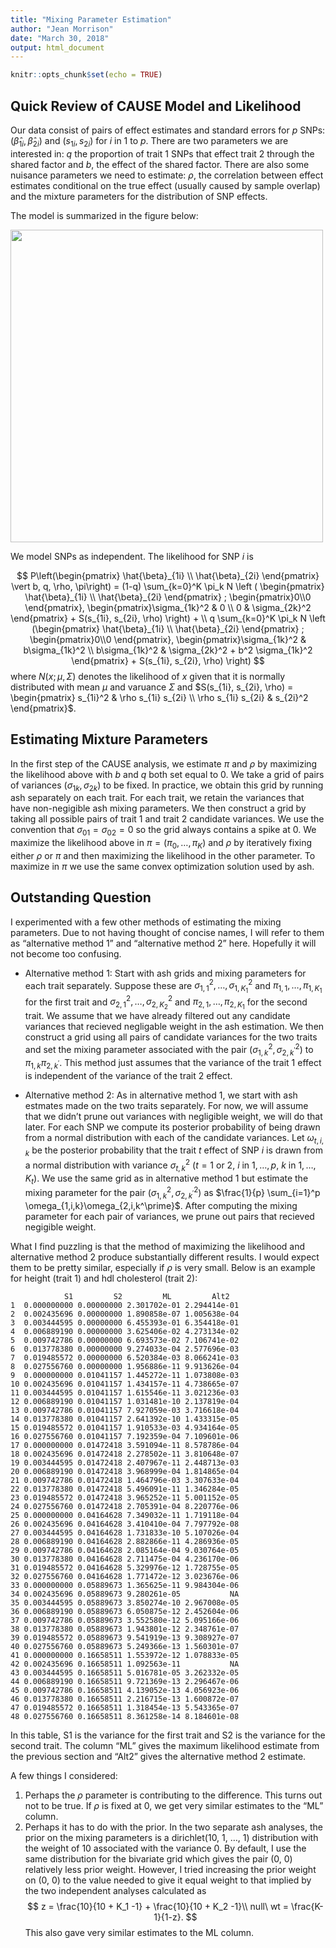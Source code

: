 ```yaml
---
title: "Mixing Parameter Estimation"
author: "Jean Morrison"
date: "March 30, 2018"
output: html_document
---
```


```r
knitr::opts_chunk$set(echo = TRUE)
```

## Quick Review of CAUSE Model and Likelihood 

Our data consist of pairs of effect estimates and standard errors for $p$ SNPs: $(\hat{\beta}_{1i}, \hat{\beta}_{2i})$ and $(s_{1i}, s_{2i})$ for $i$ in 1 to $p$. There are two parameters we are interested in: $q$ the proportion of trait 1 SNPs that effect trait 2 through the shared factor and $b$, the effect of the shared factor. There are also some nuisance parameters we need to estimate: $\rho$, the correlation between effect estimates conditional on the true effect (usually caused by sample overlap) and the mixture parameters for the distribution of SNP effects.  

The model is summarized in the figure below:

<img src="cause_model.png" width="500">


We model SNPs as independent. The likelihood for SNP $i$ is

$$
P\left(\begin{pmatrix} \hat{\beta}_{1i} \\ \hat{\beta}_{2i} \end{pmatrix} \vert b, q, \rho, \pi\right)  = 
 (1-q) \sum_{k=0}^K \pi_k N \left (  \begin{pmatrix} \hat{\beta}_{1i} \\ \hat{\beta}_{2i} \end{pmatrix} ; \begin{pmatrix}0\\0 \end{pmatrix}, \begin{pmatrix}\sigma_{1k}^2 & 0 \\ 0 & \sigma_{2k}^2 \end{pmatrix} + S(s_{1i}, s_{2i}, \rho) \right) + \\
 q \sum_{k=0}^K \pi_k N \left (\begin{pmatrix} \hat{\beta}_{1i} \\ \hat{\beta}_{2i} \end{pmatrix} ; \begin{pmatrix}0\\0 \end{pmatrix}, \begin{pmatrix}\sigma_{1k}^2 & b\sigma_{1k}^2 \\ b\sigma_{1k}^2 & \sigma_{2k}^2 + b^2 \sigma_{1k}^2 \end{pmatrix}  + S(s_{1i}, s_{2i}, \rho) \right)
$$
where $N(x; \mu, \Sigma)$ denotes the likelihood of $x$ given that it is normally distributed with mean $\mu$ and varuance $\Sigma$ and $S(s_{1i}, s_{2i}, \rho)  = \begin{pmatrix} s_{1i}^2 & \rho s_{1i} s_{2i} \\ \rho s_{1i} s_{2i} & s_{2i}^2 \end{pmatrix}$.

## Estimating Mixture Parameters

In the first step of the CAUSE analysis, we estimate $\pi$ and $\rho$ by maximizing the likelihood above with $b$ and $q$ both set equal to 0. We take a grid of pairs of variances $(\sigma_{1k}, \sigma_{2k})$ to be fixed. In practice, we obtain this grid by running ash separately on each trait. For each trait, we retain the variances that have non-negigible ash mixing parameters. We then construct a grid by taking all possible pairs of trait 1 and trait 2 candidate variances. We use the convention that $\sigma_{01} = \sigma_{02} = 0$ so the grid always contains a spike at 0. We maximize the likelihood  above in $\pi = (\pi_0, \dots, \pi_K)$ and $\rho$ by iteratively fixing either $\rho$ or $\pi$ and then maximizing the likelihood in the other parameter. To maximize in $\pi$ we use the same convex optimization solution used by ash. 

## Outstanding Question

I experimented with a few other methods of estimating the mixing parameters. Due to not having thought of concise names, I will refer to them as "alternative method 1" and "alternative method 2" here. Hopefully it will not become too confusing. 

+ Alternative method 1: Start with ash grids and mixing parameters for each trait separately. Suppose these are $\sigma_{1,1}^2, \dots, \sigma_{1,K_1}^2$ and $\pi_{1,1}, \dots, \pi_{1, K_1}$ for the first trait and $\sigma_{2,1}^2, \dots, \sigma_{2,K_2}^2$ and $\pi_{2,1}, \dots, \pi_{2, K_1}$ for the second trait. We assume that we have already filtered out any candidate variances that recieved negligable weight in the ash estimation. We then construct a grid using all pairs of candidate variances for the two traits and set the mixing parameter associated with the pair $(\sigma_{1, k}^2, \sigma_{2,k^\prime} ^ 2)$ to $\pi_{1,k}\pi_{2,k^\prime}$. This method just assumes that the variance of the trait 1 effect is independent of the variance of the trait 2 effect. 

+ Alternative method 2: As in alternative method 1, we start with ash estmates made on the two traits separately. For now, we will assume that we didn't prune out variances with negligible weight, we will do that later. For each SNP we compute its posterior probability of being drawn from a normal distribution with each of the candidate variances. Let $\omega_{t,i,k}$ be the posterior probability that the trait $t$ effect of SNP $i$ is drawn from a normal distribution with variance $\sigma_{t,k}^2$ ($t = 1$ or $2$, $i$ in $1, \dots, p$, $k$ in $1, \dots, K_t$). We use the same grid as in alternative method 1 but estimate the mixing parameter for the pair $(\sigma_{1, k}^2, \sigma_{2,k^\prime} ^ 2)$ as $\frac{1}{p} \sum_{i=1}^p \omega_{1,i,k}\omega_{2,i,k^\prime}$. After computing the mixing parameter for each pair of variances, we prune out pairs that recieved negigible weight.

What I find puzzling is that the method of maximizing the likelihood and alternative method 2 produce substantially different results. I would expect them to be pretty similar, especially if $\rho$ is very small. Below is an example for height (trait 1) and hdl cholesterol (trait 2):

```
            S1         S2         ML         Alt2
1  0.000000000 0.00000000 2.301702e-01 2.294414e-01
2  0.002435696 0.00000000 1.890858e-07 1.005638e-04
3  0.003444595 0.00000000 6.455393e-01 6.354418e-01
4  0.006889190 0.00000000 3.625406e-02 4.273134e-02
5  0.009742786 0.00000000 6.693573e-02 7.106741e-02
6  0.013778380 0.00000000 9.274033e-04 2.577696e-03
7  0.019485572 0.00000000 6.520384e-03 8.066241e-03
8  0.027556760 0.00000000 1.956886e-11 9.913626e-04
9  0.000000000 0.01041157 1.445272e-11 1.073808e-03
10 0.002435696 0.01041157 1.434157e-11 4.738665e-07
11 0.003444595 0.01041157 1.615546e-11 3.021236e-03
12 0.006889190 0.01041157 1.031481e-10 2.137819e-04
13 0.009742786 0.01041157 7.927059e-03 3.716618e-04
14 0.013778380 0.01041157 2.641392e-10 1.433315e-05
15 0.019485572 0.01041157 1.910533e-03 4.934164e-05
16 0.027556760 0.01041157 7.192359e-04 7.109601e-06
17 0.000000000 0.01472418 3.591094e-11 8.578786e-04
18 0.002435696 0.01472418 2.278502e-11 3.810648e-07
19 0.003444595 0.01472418 2.407967e-11 2.448713e-03
20 0.006889190 0.01472418 3.968999e-04 1.814865e-04
21 0.009742786 0.01472418 1.464796e-03 3.307633e-04
22 0.013778380 0.01472418 5.496091e-11 1.346284e-05
23 0.019485572 0.01472418 3.965252e-11 5.001152e-05
24 0.027556760 0.01472418 2.705391e-04 8.220776e-06
25 0.000000000 0.04164628 7.349032e-11 1.719118e-04
26 0.002435696 0.04164628 3.410410e-04 7.797792e-08
27 0.003444595 0.04164628 1.731833e-10 5.107026e-04
28 0.006889190 0.04164628 2.882866e-11 4.286936e-05
29 0.009742786 0.04164628 2.085164e-04 9.030764e-05
30 0.013778380 0.04164628 2.711475e-04 4.236170e-06
31 0.019485572 0.04164628 5.329976e-12 1.728755e-05
32 0.027556760 0.04164628 1.771472e-12 3.023676e-06
33 0.000000000 0.05889673 1.365625e-11 9.984304e-06
34 0.002435696 0.05889673 9.280261e-05           NA
35 0.003444595 0.05889673 3.850274e-10 2.967008e-05
36 0.006889190 0.05889673 6.050875e-12 2.452604e-06
37 0.009742786 0.05889673 3.552580e-12 5.095166e-06
38 0.013778380 0.05889673 1.943801e-12 2.348761e-07
39 0.019485572 0.05889673 9.541919e-13 9.308927e-07
40 0.027556760 0.05889673 5.249366e-13 1.560301e-07
41 0.000000000 0.16658511 1.553972e-12 1.078833e-05
42 0.002435696 0.16658511 1.092563e-11           NA
43 0.003444595 0.16658511 5.016781e-05 3.262332e-05
44 0.006889190 0.16658511 9.721369e-13 2.296467e-06
45 0.009742786 0.16658511 4.139052e-13 4.056923e-06
46 0.013778380 0.16658511 2.216715e-13 1.600872e-07
47 0.019485572 0.16658511 1.318454e-13 5.543365e-07
48 0.027556760 0.16658511 8.361258e-14 8.184601e-08
```
In this table, S1 is the variance for the first trait and S2 is the variance for the second trait. The column "ML" gives the maximum likelihood estimate from the previous section and "Alt2" gives the alternative method 2 estimate. 

A few things I considered:

1. Perhaps the $\rho$ parameter is contributing to the difference. This turns out not to be true. If $\rho$ is fixed at 0, we get very similar estimates to the "ML" column.
2. Perhaps it has to do with the prior. In the two separate ash analyses, the prior on the mixing parameters is a dirichlet(10, 1, ..., 1) distribution with the weight of 10 associated with the variance 0. By default, I use the same distribution for the bivariate grid which gives the pair (0, 0) relatively less prior weight. However, I tried increasing the prior weight on (0, 0) to the value needed to give it equal weight to that implied by the two independent analyses calculated as
$$
z = \frac{10}{10 + K_1 -1} + \frac{10}{10 + K_2 -1}\\
null\ wt = \frac{K-1}{1-z}.
$$
This also gave very similar estimates to the ML column. 
